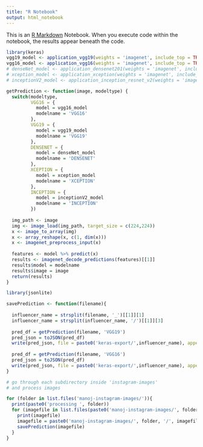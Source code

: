 ```yaml
---
title: "R Notebook"
output: html_notebook
---
```


This is an [R Markdown](http://rmarkdown.rstudio.com) Notebook. When you execute code within the notebook, the results appear beneath the code. 

```r
library(keras)
vgg19_model <- application_vgg19(weights = 'imagenet', include_top = TRUE) #549 MB
vgg16_model <- application_vgg16(weights = 'imagenet', include_top = TRUE) #528 MB
# denseNet_model <- application_densenet201(weights = 'imagenet', include_top = TRUE) #80 MB
# xception_model <- application_xception(weights = 'imagenet', include_top = TRUE) #88 MB
# inceptionV2_model <- application_inception_resnet_v2(weights = 'imagenet', include_top = TRUE) #215 MB
```

```r

getPrediction <- function(image, modeltype) {
  switch(modeltype,
         VGG16 = {
           model = vgg16_model
           modelname = 'VGG16'
         },
         VGG19 = {
           model = vgg19_model
           modelname = 'VGG19'
         },
         DENSENET = {
           model = denseNet_model
           modelname = 'DENSENET'
         },
         XCEPTION = {
           model = xception_model
           modelname = 'XCEPTION'
         },
         INCEPTION = {
           model = inceptionV2_model
           modelname = 'INCEPTION'
         })
  
  img_path <- image
  img <- image_load(img_path, target_size = c(224,224))
  x <- image_to_array(img)
  x <- array_reshape(x, c(1, dim(x)))
  x <- imagenet_preprocess_input(x)
  
  features <- model %>% predict(x)
  results <- imagenet_decode_predictions(features)[[1]]
  results$model = modelname
  results$image = image
  return(results)
}
```

```r
library(jsonlite)

savePrediction <- function(filename){
  
  influencer_name = strsplit(filename, '_')[[1]][1]
  influencer_name = strsplit(influencer_name, '/')[[1]][3]
  
  pred_df = getPrediction(filename, 'VGG19')
  pred_json = toJSON(pred_df)
  write(pred_json, file = paste0('keras-export/',influencer_name), append=TRUE)
  
  pred_df = getPrediction(filename, 'VGG16')
  pred_json = toJSON(pred_df)
  write(pred_json, file = paste0('keras-export/',influencer_name), append=TRUE)
}


```

```r
# go through each subdirectory inside 'instagram-images'
# and process images

for (folder in list.files('manoj-instagram-images/')){
  print(paste0('processing ', folder))
  for (imagefile in list.files(paste0('manoj-instagram-images/', folder)) ){
    print(imagefile)
    imagefile = paste0('manoj-instagram-images/', folder, '/', imagefile)
    savePrediction(imagefile)
  }
}
```





